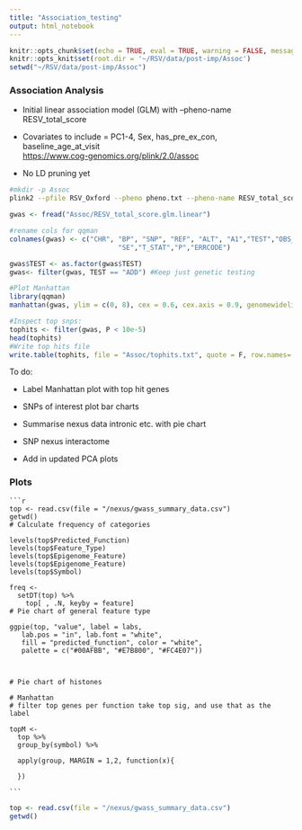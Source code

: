 ```yaml
---
title: "Association_testing"
output: html_notebook
---
```


```r
knitr::opts_chunk$set(echo = TRUE, eval = TRUE, warning = FALSE, message = FALSE)
knitr::opts_knit$set(root.dir = '~/RSV/data/post-imp/Assoc')
setwd("~/RSV/data/post-imp/Assoc")
```

### Association Analysis

-   Initial linear association model (GLM) with --pheno-name RESV_total_score

-   Covariates to include = PC1-4, Sex, has_pre_ex_con, baseline_age_at_visit\
    <https://www.cog-genomics.org/plink/2.0/assoc>

-   No LD pruning yet

```bash
#mkdir -p Assoc
plink2 --pfile RSV_Oxford --pheno pheno.txt --pheno-name RESV_total_score --covar covar.txt --covar-name Sex, PC1, PC2, PC3, PC4, has_pre_ex_con, baseline_age_at_visit --covar-variance-standardize --glm --out Assoc/
```

```r

gwas <- fread("Assoc/RESV_total_score.glm.linear")

#rename cols for qqman
colnames(gwas) <- c("CHR", "BP", "SNP", "REF", "ALT", "A1","TEST","OBS_CT","BETA",        
                           "SE","T_STAT","P","ERRCODE")

gwas$TEST <- as.factor(gwas$TEST)
gwas<- filter(gwas, TEST == "ADD") #Keep just genetic testing

#Plot Manhattan
library(qqman)
manhattan(gwas, ylim = c(0, 8), cex = 0.6, cex.axis = 0.9, genomewideline = F, col = c("mediumseagreen", "darkolivegreen4"))

#Inspect top snps:
tophits <- filter(gwas, P < 10e-5)
head(tophits)
#Write top hits file 
write.table(tophits, file = "Assoc/tophits.txt", quote = F, row.names= F, sep = "\t")
```

To do:

-   Label Manhattan plot with top hit genes

-   SNPs of interest plot bar charts

-   Summarise nexus data intronic etc. with pie chart

-   SNP nexus interactome

-   Add in updated PCA plots

### Plots

    ```r

    top <- read.csv(file = "/nexus/gwass_summary_data.csv")
    getwd()
    # Calculate frequency of categories

    levels(top$Predicted_Function)
    levels(top$Feature_Type)
    levels(top$Epigenome_Feature)
    levels(top$Epigenome_Feature)
    levels(top$Symbol)

    freq <- 
      setDT(top) %>%
        top[ , .N, keyby = feature] 
    # Pie chart of general feature type

    ggpie(top, "value", label = labs,
       lab.pos = "in", lab.font = "white",
       fill = "predicted_function", color = "white",
       palette = c("#00AFBB", "#E7B800", "#FC4E07"))



    # Pie chart of histones

    # Manhattan
    # filter top genes per function take top sig, and use that as the label

    topM <- 
      top %>%
      group_by(symbol) %>%
      
      apply(group, MARGIN = 1,2, function(x){
        
      })
      
    ```

```r

top <- read.csv(file = "/nexus/gwass_summary_data.csv")
getwd()

```
